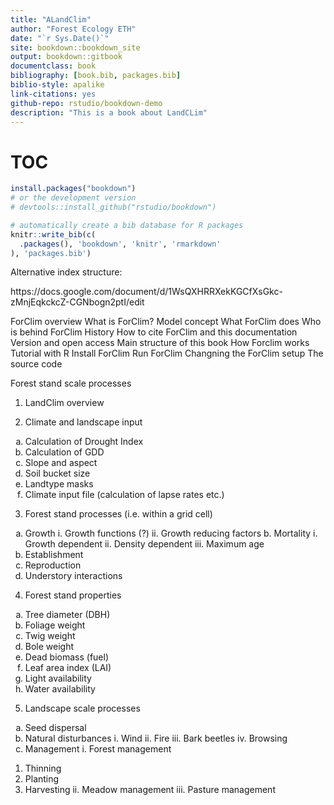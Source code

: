 ```yaml
--- 
title: "ALandClim"
author: "Forest Ecology ETH"
date: "`r Sys.Date()`"
site: bookdown::bookdown_site
output: bookdown::gitbook
documentclass: book
bibliography: [book.bib, packages.bib]
biblio-style: apalike
link-citations: yes
github-repo: rstudio/bookdown-demo
description: "This is a book about LandCLim"
---
```


# TOC


```r
install.packages("bookdown")
# or the development version
# devtools::install_github("rstudio/bookdown")
```



```r
# automatically create a bib database for R packages
knitr::write_bib(c(
  .packages(), 'bookdown', 'knitr', 'rmarkdown'
), 'packages.bib')
```

Alternative index structure:


https://docs.google.com/document/d/1WsQXHRRXekKGCfXsGkc-zMnjEqkckcZ-CGNbogn2ptI/edit

ForClim overview
  What is ForClim?
    Model concept
    What ForClim does
    Who is behind ForClim
    History
    How to cite ForClim and this documentation
    Version and open access
    Main structure of this book
How Forclim works
  Tutorial with R
  Install ForClim
  Run ForClim
  Changning the ForClim setup
The source code


Forest stand scale processes




1.	LandClim overview 

2.	Climate and landscape input
  a.	Calculation of Drought Index
  b.	Calculation of GDD
  c.	Slope and aspect
  d.	Soil bucket size
  e.	Landtype masks
  f.	Climate input file (calculation of lapse rates etc.)

3.	Forest stand processes (i.e. within a grid cell)
  a.	Growth
    i.	Growth functions (?)
    ii.	Growth reducing factors
    b.	Mortality
    i.	Growth dependent
    ii.	Density dependent
    iii.	Maximum age
  c.	Establishment
  d.	Reproduction
  e.	Understory interactions

4.	Forest stand properties
  a.	Tree diameter (DBH)
  b.	Foliage weight
  c.	Twig weight
  d.	Bole weight
  e.	Dead biomass (fuel)
  f.	Leaf area index (LAI)
  g.	Light availability
  h.	Water availability 

5.	Landscape scale processes
  a.	Seed dispersal
  b.	Natural disturbances
    i.	Wind
    ii.	Fire
    iii.	Bark beetles
    iv.	Browsing
  c.	Management
    i.	Forest management
  1.	Thinning
  2.	Planting
  3.	Harvesting
    ii.	Meadow management
    iii.	Pasture management


